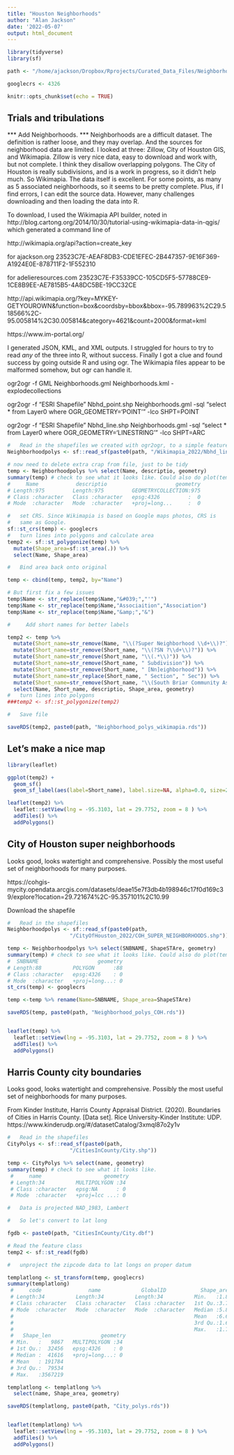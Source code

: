 ```yaml
---
title: "Houston Neighborhoods"
author: "Alan Jackson"
date: '2022-05-07'
output: html_document
---
```


```r
library(tidyverse)
library(sf)

path <- "/home/ajackson/Dropbox/Rprojects/Curated_Data_Files/Neighborhoods/"

googlecrs <- 4326

knitr::opts_chunk$set(echo = TRUE)
```

##    Trials and tribulations

*** Add Neighborhoods. ***
Neighborhoods are a difficult dataset. The definition is rather loose, and they may overlap. And the sources for neighborhood data are limited. I looked at three: Zillow, City of Houston GIS, and Wikimapia. Zillow is very nice data, easy to download and work with, but not complete. I think they disallow overlapping polygons. The City of Houston is really subdivisions, and is a work in progress, so it didn't help much. So Wikimapia. The data itself is excellent. For some points, as many as 5 associated neighborhoods, so it seems to be pretty complete. Plus, if I find errors, I can edit the source data.
However, many challenges downloading and then loading the data into R.

To download, I used the Wikimapia API builder, noted in http://blog.cartong.org/2014/10/30/tutorial-using-wikimapia-data-in-qgis/
which generated a command line of

http://wikimapia.org/api?action=create_key

for ajackson.org
23523C7E-AEAF8DB3-CDE1EFEC-2B447357-9E16F369-A1924E0E-878711F2-1F552310

for adelieresources.com
23523C7E-F35339CC-105CD5F5-57788CE9-1CE8B9EE-AE7815B5-4A8DC5BE-19CC32CE

http://api.wikimapia.org/?key=MYKEY-GETYOUROWN&function=box&coordsby=bbox&bbox=-95.789963%2C29.518566%2C-95.005814%2C30.005814&category=4621&count=2000&format=kml

https://www.im-portal.org/

I generated JSON, KML, and XML outputs. I struggled for hours to try to read
*any* of the three into R, without success. Finally I got a clue and found
success by going outside R and using ogr. The Wikimapia files appear to be
malformed somehow, but ogr can handle it.

ogr2ogr -f GML Neighborhoods.gml Neighborhoods.kml -explodecollections

ogr2ogr -f "ESRI Shapefile" Nbhd_point.shp Neighborhoods.gml -sql "select * from Layer0 where OGR_GEOMETRY='POINT'" -lco SHPT=POINT

ogr2ogr -f "ESRI Shapefile" Nbhd_line.shp Neighborhoods.gml -sql "select * from Layer0 where OGR_GEOMETRY='LINESTRING'" -lco SHPT=ARC


```r

#   Read in the shapefiles we created with ogr2ogr, to a simple feature
Neighborhoodpolys <- sf::read_sf(paste0(path, "/Wikimapia_2022/Nbhd_line.shp"))

# now need to delete extra crap from file, just to be tidy
temp <- Neighborhoodpolys %>% select(Name, descriptio, geometry)
summary(temp) # check to see what it looks like. Could also do plot(temp)
#     Name            descriptio                      geometry  
# Length:975         Length:975         GEOMETRYCOLLECTION:975  
# Class :character   Class :character   epsg:4326         :  0  
# Mode  :character   Mode  :character   +proj=long...     :  0  

#   set CRS. Since Wikimapia is based on Google maps photos, CRS is 
#   same as Google.
sf::st_crs(temp) <- googlecrs
#   turn lines into polygons and calculate area
temp2 <- sf::st_polygonize(temp) %>% 
  mutate(Shape_area=sf::st_area(.)) %>% 
  select(Name, Shape_area)  

#   Bind area back onto original

temp <- cbind(temp, temp2, by="Name")

# But first fix a few issues
temp$Name <- str_replace(temp$Name,"&#039;","'")
temp$Name <- str_replace(temp$Name,"Associaition","Association")
temp$Name <- str_replace(temp$Name,"&amp;","&")

#     Add short names for better labels

temp2 <- temp %>% 
  mutate(Short_name=str_remove(Name, "\\(?Super Neighborhood \\d+\\)?")) %>%  
  mutate(Short_name=str_remove(Short_name, "\\(?SN ?\\d+\\)?")) %>% 
  mutate(Short_name=str_remove(Short_name, "\\(.*\\)")) %>% 
  mutate(Short_name=str_remove(Short_name, " Subdivision")) %>% 
  mutate(Short_name=str_remove(Short_name, " [Nn]eighborhood")) %>% 
  mutate(Short_name=str_replace(Short_name, " Section", " Sec")) %>% 
  mutate(Short_name=str_remove(Short_name, "\\(South Briar Community Association")) %>% 
  select(Name, Short_name, descriptio, Shape_area, geometry)
#   turn lines into polygons
###temp2 <- sf::st_polygonize(temp2)

#   Save file

saveRDS(temp2, paste0(path, "Neighborhood_polys_wikimapia.rds"))

```

##        Let's make a nice map


```r

library(leaflet)

ggplot(temp2) + 
  geom_sf()  
  geom_sf_label(aes(label=Short_name), label.size=NA, alpha=0.0, size=2)

leaflet(temp2) %>% 
  leaflet::setView(lng = -95.3103, lat = 29.7752, zoom = 8 ) %>%   
  addTiles() %>% 
  addPolygons()

```


##        City of Houston super neighborhoods

Looks good, looks watertight and comprehensive. Possibly the most useful
set of neighborhoods for many purposes.

https://cohgis-mycity.opendata.arcgis.com/datasets/deae15e7f3db4b198946c17f0d169c39/explore?location=29.721674%2C-95.357101%2C10.99

Download the shapefile


```r

#   Read in the shapefiles 
Neighborhoodpolys <- sf::read_sf(paste0(path,
                    "/CityOfHouston_2022/COH_SUPER_NEIGHBORHOODS.shp"))

temp <- Neighborhoodpolys %>% select(SNBNAME, ShapeSTAre, geometry)
summary(temp) # check to see what it looks like. Could also do plot(temp)
#  SNBNAME                   geometry 
# Length:88          POLYGON      :88  
# Class :character   epsg:4326    : 0  
# Mode  :character   +proj=long...: 0  
st_crs(temp) <- googlecrs

temp <-temp %>% rename(Name=SNBNAME, Shape_area=ShapeSTAre)

saveRDS(temp, paste0(path, "Neighborhood_polys_COH.rds"))


leaflet(temp) %>% 
  leaflet::setView(lng = -95.3103, lat = 29.7752, zoom = 8 ) %>%   
  addTiles() %>% 
  addPolygons()

```



##        Harris County city boundaries

Looks good, looks watertight and comprehensive. Possibly the most useful
set of neighborhoods for many purposes.

From Kinder Institute,
Harris County Appraisal District. (2020). Boundaries of Cities in Harris County.
[Data set]. Rice University-Kinder Institute: UDP. https://www.kinderudp.org/#/datasetCatalog/3xmql87o2y1v 


```r

#   Read in the shapefiles 
CityPolys <- sf::read_sf(paste0(path,
                    "/CitiesInCounty/City.shp"))

temp <- CityPolys %>% select(name, geometry)
summary(temp) # check to see what it looks like. 
 #     name                    geometry 
 # Length:34          MULTIPOLYGON :34  
 # Class :character   epsg:NA      : 0  
 # Mode  :character   +proj=lcc ...: 0  

#   Data is projected NAD_1983, Lambert

#   So let's convert to lat long

fgdb <- paste0(path, "CitiesInCounty/City.dbf")

# Read the feature class
temp2 <- sf::st_read(fgdb)

#   unproject the zipcode data to lat longs on proper datum

templatlong <- st_transform(temp, googlecrs)
summary(templatlong)
 #     code               name             GlobalID           Shape_area       
 # Length:34          Length:34          Length:34          Min.   :1.816e+06  
 # Class :character   Class :character   Class :character   1st Qu.:3.761e+07  
 # Mode  :character   Mode  :character   Mode  :character   Median :5.833e+07  
 #                                                          Mean   :6.691e+08  
 #                                                          3rd Qu.:1.610e+08  
 #                                                          Max.   :1.704e+10  
 #   Shape_len                geometry 
 # Min.   :   9867   MULTIPOLYGON :34  
 # 1st Qu.:  32456   epsg:4326    : 0  
 # Median :  41616   +proj=long...: 0  
 # Mean   : 191784                     
 # 3rd Qu.:  79534                     
 # Max.   :3567219                     

templatlong <- templatlong %>% 
  select(name, Shape_area, geometry)

saveRDS(templatlong, paste0(path, "City_polys.rds"))


leaflet(templatlong) %>% 
  leaflet::setView(lng = -95.3103, lat = 29.7752, zoom = 8 ) %>%   
  addTiles() %>% 
  addPolygons()

```













